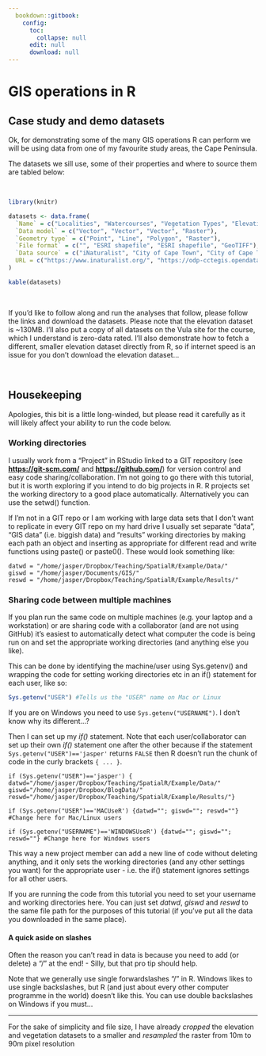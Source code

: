 ```yaml
---
  bookdown::gitbook:
    config:
      toc:
        collapse: null
      edit: null
      download: null
---
```


# GIS operations in R

## Case study and demo datasets
Ok, for demonstrating some of the many GIS operations R can perform we will be using data from one of my favourite study areas, the Cape Peninsula.

The datasets we sill use, some of their properties and where to source them are tabled below:

<br>

```r
library(knitr) 

datasets <- data.frame(
  `Name` = c("Localities", "Watercourses", "Vegetation Types", "Elevation"),
  `Data model` = c("Vector", "Vector", "Vector", "Raster"),
  `Geometry type` = c("Point", "Line", "Polygon", "Raster"),
  `File format` = c("", "ESRI shapefile", "ESRI shapefile", "GeoTIFF"),
  `Data source` = c("iNaturalist", "City of Cape Town", "City of Cape Town", "City of Cape Town"),
  URL = c("https://www.inaturalist.org/", "https://odp-cctegis.opendata.arcgis.com/datasets/open-watercourse", "https://odp-cctegis.opendata.arcgis.com/datasets/indigenous-vegetation-current-extent", "https://odp-cctegis.opendata.arcgis.com/datasets/digital-elevation-model-10m-grid-general-binary-ascii")
)

kable(datasets)
```

<br>

If you'd like to follow along and run the analyses that follow, please follow the links and download the datasets. Please note that the elevation dataset is ~130MB. I'll also put a copy of all datasets on the Vula site for the course, which I understand is zero-data rated. I'll also demonstrate how to fetch a different, smaller elevation dataset directly from R, so if internet speed is an issue for you don't download the elevation dataset...

<br>

## Housekeeping

Apologies, this bit is a little long-winded, but please read it carefully as it will likely affect your ability to run the code below.

### Working directories
I usually work from a "Project" in RStudio linked to a GIT repository (see **<https://git-scm.com/>** and **<https://github.com/>**) for version control and easy code sharing/collaboration. I'm not going to go there with this tutorial, but it is worth exploring if you intend to do big projects in R. R projects set the working directory to a good place automatically. Alternatively you can use the setwd() function.

If I'm not in a GIT repo or I am working with large data sets that I don't want to replicate in every GIT repo on my hard drive I usually set separate "data", "GIS data" (i.e. biggish data) and "results" working directories by making each path an object and inserting as appropriate for different read and write functions using paste() or paste0(). These would look something like: 

```
datwd = "/home/jasper/Dropbox/Teaching/SpatialR/Example/Data/"
giswd = "/home/jasper/Documents/GIS/"   
reswd = "/home/jasper/Dropbox/Teaching/SpatialR/Example/Results/"
```

### Sharing code between multiple machines
If you plan run the same code on multiple machines (e.g. your laptop and a workstation) or are sharing code with a collaborator (and are not using GitHub) it's easiest to automatically detect what computer the code is being run on and set the appropriate working directories (and anything else you like).

This can be done by identifying the machine/user using Sys.getenv() and wrapping the code for setting working directories etc in an if() statement for each user, like so:


```r
Sys.getenv("USER") #Tells us the "USER" name on Mac or Linux
```

If you are on Windows you need to use `Sys.getenv("USERNAME")`. I don't know why its different...? 

Then I can set up my *if()* statement. Note that each user/collaborator can set up their own *if()* statement one after the other because if the statement `Sys.getenv("USER")=='jasper'` returns `FALSE` then R doesn't run the chunk of code in the curly brackets `{ ... }`.

```
if (Sys.getenv("USER")=='jasper') {
datwd="/home/jasper/Dropbox/Teaching/SpatialR/Example/Data/"
giswd="/home/jasper/Dropbox/BlogData/"
reswd="/home/jasper/Dropbox/Teaching/SpatialR/Example/Results/"}

if (Sys.getenv("USER")=='MACUseR') {datwd=""; giswd=""; reswd=""} #Change here for Mac/Linux users

if (Sys.getenv("USERNAME")=='WINDOWSUseR') {datwd=""; giswd=""; reswd=""} #Change here for Windows users
```

This way a new project member can add a new line of code without deleting anything, and it only sets the working directories (and any other settings you want) for the appropriate user - i.e. the if() statement ignores settings for all other users.

If you are running the code from this tutorial you need to set your username and working directories here. You can just set *datwd*, *giswd* and *reswd* to the same file path for the purposes of this tutorial (if you've put all the data you downloaded in the same place).

#### A quick aside on slashes
Often the reason you can't read in data is because you need to add (or delete) a "/" at the end! - Silly, but that pro tip should help.

Note that we generally use single forwardslashes "/" in R. Windows likes to use single backslashes, but R (and just about every other computer programme in the world) doesn't like this. You can use double backslashes on Windows if you must...



___
For the sake of simplicity and file size, I have already _cropped_ the elevation and vegetation datasets to a smaller and _resampled_ the raster from 10m to 90m pixel resolution


